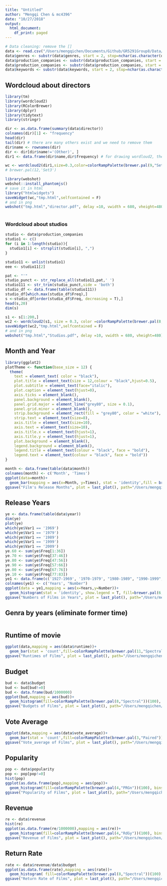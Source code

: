 ```yaml
---
title: "Untitled"
author: "Mengqi Chen & mc4396"
date: "10/27/2018"
output:
  html_document:
    df_print: paged
---
```


```r
# Data cleaning: remove the []
data <- read.csv("/Users/mengqichen/Documents/Github/GR5291Group8/Data/cleaned_movie_data.csv")
data$genres <- substr(data$genres, start = 2, stop=nchar(as.character(data$genres))-1)
data$production_companies <- substr(data$production_companies, start = 2, stop=nchar(as.character(data$production_companies))-1)
data$production_companies <- substr(data$production_companies, start = 2, stop=nchar(as.character(data$production_companies))-1)
data$keywords <- substr(data$keywords, start = 2, stop=nchar(as.character(data$keywords))-1)
```

## Wordcloud about directors
```r
library(tm)
library(wordcloud2)
library(RColorBrewer)
library(dplyr)
library(tidytext)
library(stringr)

dir <- as.data.frame(summary(data$director))
colnames(dir)[1] <- "frequency"
head(dir)
tail(dir) # there are many others exist and we need to remove them
dir$name <- rownames(dir)
dir <- dir[dir$name!='(Other)', ]
dir1 <- data.frame(dir$name,dir$frequency) # for drawing wordloud2, the 1st col is name, 2rd is frequency

wc <- wordcloud2(dir1,size=0.3,color=colorRampPalette(brewer.pal(9,"Set1"))(50))
# brewer.pal(12,'Set3')

library(webshot)
webshot::install_phantomjs()
# save it in html
library("htmlwidgets")
saveWidget(wc,"tmp.html",selfcontained = F)
# and in png
webshot("tmp.html","director.pdf", delay =10, vwidth = 680, vheight=480)
 
```

### Wordcloud about studios
```r
studio <- data$production_companies
studio1 <- c()
for (i in 1:length(studio)){
  studio1[i] <- strsplit(studio[i], ",")
}

studio11 <- unlist(studio1)
eee <- studio11[2]

pat <- "'"
studio_punct <- str_replace_all(studio11,pat,' ')
studio111 <- str_trim(studio_punct,side = 'both')
studio_df <- data.frame(table(studio111))
studio_df[which.max(studio_df$Freq),]
s <-studio_df[order(studio_df$Freq, decreasing = T),]
head(s,20)
dim(s)

s1 <- s[1:200,]
wc2 <- wordcloud2(s1, size = 0.3, color =colorRampPalette(brewer.pal(8,"Set1"))(20) )
saveWidget(wc2,"tmp.html",selfcontained = F)
# and in png
webshot("tmp.html","Studios.pdf", delay =10, vwidth = 680, vheight=480)
```

## Month and Year
```r
library(ggplot2)
plotTheme <- function(base_size = 12) {
  theme(
    text = element_text( color = "black"),
    plot.title = element_text(size = 12,colour = "black",hjust=0.5),
    plot.subtitle = element_text(face="italic"),
    plot.caption = element_text(hjust=0),
    axis.ticks = element_blank(),
    panel.background = element_blank(),
    panel.grid.major = element_line("grey80", size = 0.1),
    panel.grid.minor = element_blank(),
    strip.background = element_rect(fill = "grey80", color = "white"),
    strip.text = element_text(size=8),
    axis.title = element_text(size=10),
    axis.text = element_text(size=10),
    axis.title.x = element_text(hjust=1),
    axis.title.y = element_text(hjust=1),
    plot.background = element_blank(),
    legend.background = element_blank(),
    legend.title = element_text(colour = "black", face = "bold"),
    legend.text = element_text(colour = "black", face = "bold"))
}

month <- data.frame(table(data$month))
colnames(month) <- c('Month', 'Times')
ggplot(data=month)+
  geom_bar(mapping = aes(x=Month, y=Times), stat = 'identity',fill = brewer.pal(12,'Set3') )+plotTheme()+labs(title = "Film's Release Months")+coord_polar()
ggsave("Film's Release Months", plot = last_plot(), path="/Users/mengqichen/Documents/Github/GR5291Group8/Result" , device='pdf')
```

## Release Years
```r
ye <- data.frame(table(data$year))
dim(ye)
plot(ye)
which(ye$Var1 == '1969')
which(ye$Var1 == '1979')
which(ye$Var1 == '1989')
which(ye$Var1 == '1999')
which(ye$Var1 == '2009')
ye.60 <- sum(ye$Freq[1:36])
ye.70 <- sum(ye$Freq[37:46])
ye.80 <- sum(ye$Freq[47:56])
ye.90 <- sum(ye$Freq[57:66])
ye.00 <- sum(ye$Freq[67:76])
ye.10 <- sum(ye$Freq[77:83])
ye1 <- data.frame(c('1927-1969', '1970-1979', "1980-1989", "1990-1999", "2000-2009", '2010-2016'), c(ye.60, ye.70, ye.80, ye.90, ye.00, ye.10))
colnames(ye1) <- c('Years', "Number")
ggplot(data = ye1,mapping = aes(x=Years,y=Number))+
  geom_histogram(stat = 'identity', show.legend = T, fill=brewer.pal(6,'Set3'), bins = 0.4)+plotTheme()+coord_flip()+geom_text(label = ye1$Number, size=4, alpha =0.7,angle =356 )+labs(title = "Numbers of Films in Years")
ggsave("Numbers of Films in Years", plot = last_plot(), path="/Users/mengqichen/Documents/Github/GR5291Group8/Result" , device='pdf')
```

## Genra by years (eliminate former time)
```r

```

## Runtime of movie
```r
ggplot(data,mapping = aes(data$runtime))+
  geom_bar(stat = 'count',fill=colorRampPalette(brewer.pal(11,"Spectral"))(130))+plotTheme()+labs(x="Runtime", y= 'Frequency', title = "Runtimes of Films")
ggsave("Runtimes of Films", plot = last_plot(), path="/Users/mengqichen/Documents/Github/GR5291Group8/Result" , device='pdf')
```

## Budget
```r
bud <- data$budget
bud <- bud[bud!=0]
bud <- data.frame(bud/1000000)
ggplot(bud,mapping = aes(bud))+
  geom_histogram(fill=colorRampPalette(brewer.pal(8,"Spectral"))(100), bins = 100)+plotTheme()+labs(x="Budget(10^6)", y= 'Frequency', title = "Budgets of Films")
ggsave("Budgets of Films", plot = last_plot(), path="/Users/mengqichen/Documents/Github/GR5291Group8/Result" , device='pdf')
```

## Vote Average
```r
ggplot(data,mapping = aes(data$vote_average))+
  geom_bar(stat = 'count',fill=colorRampPalette(brewer.pal(3,"Paired"))(56))+plotTheme()+labs(x="Vote_Average", y= 'Frequency', title = "Vote_average of Films")
ggsave("Vote_average of Films", plot = last_plot(), path="/Users/mengqichen/Documents/Github/GR5291Group8/Result" , device='pdf')
```

## Popularity
```r
pop <- data$popularity
pop <- pop[pop!=0]
hist(pop)
ggplot(as.data.frame(pop),mapping = aes(pop))+
  geom_histogram(fill=colorRampPalette(brewer.pal(4,"PRGn"))(100), bins = 100)+plotTheme()+labs( title = "Popularity of Films")+xlim(0,200)
ggsave("Popularity of Films", plot = last_plot(), path="/Users/mengqichen/Documents/Github/GR5291Group8/Result" , device='pdf')
```

## Revenue
```r
re <- data$revenue
hist(re)
ggplot(as.data.frame(re/1000000),mapping = aes(re))+
  geom_histogram(fill=colorRampPalette(brewer.pal(4,"RdGy"))(100), bins = 100)+plotTheme()+labs( x='Revenue(10^6)',title = "Revenue of Films")
ggsave("Revenue of Films", plot = last_plot(), path="/Users/mengqichen/Documents/Github/GR5291Group8/Result" , device='pdf')
```
## Return Rate
```r
rate <- data$revenue/data$budget
ggplot(as.data.frame(rate),mapping = aes(rate))+
  geom_histogram( fill=colorRampPalette(brewer.pal(8,"Spectral"))(100), bins =100 )+plotTheme()+labs( x='Return Rate',title = "Return Rate of Films")+ xlim(0,50)
ggsave("Return Rate of Films", plot = last_plot(), path="/Users/mengqichen/Documents/Github/GR5291Group8/Result" , device='pdf')
```

